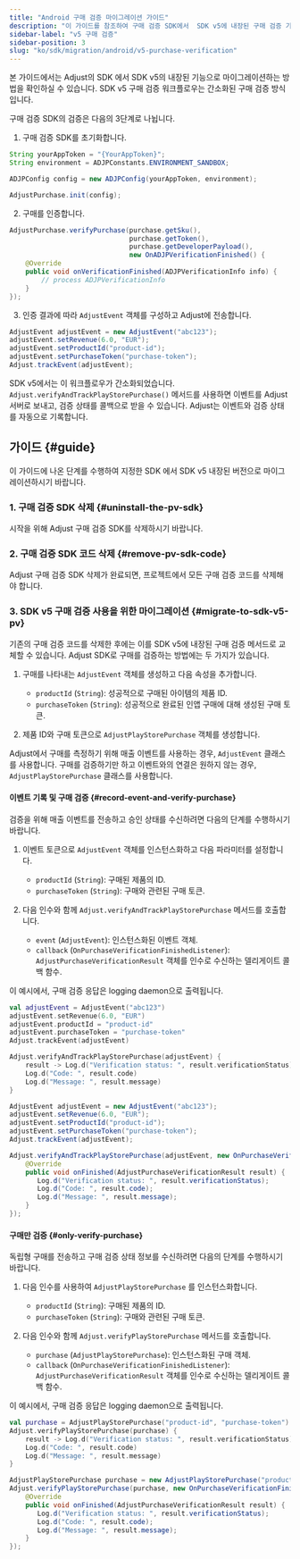```yaml
---
title: "Android 구매 검증 마이그레이션 가이드"
description: "이 가이드를 참조하여 구매 검증 SDK에서  SDK v5에 내장된 구매 검증 기능으로 마이그레이션하시기 바랍니다."
sidebar-label: "v5 구매 검증"
sidebar-position: 3
slug: "ko/sdk/migration/android/v5-purchase-verification"
---
```


본 가이드에서는 Adjust의 SDK 에서 SDK v5의 내장된 기능으로 마이그레이션하는 방법을 확인하실 수 있습니다. SDK v5 구매 검증 워크플로우는 간소화된 구매 검증 방식입니다.

구매 검증 SDK의 검증은 다음의 3단계로 나뉩니다.

1. 구매 검증 SDK를 초기화합니다.

```java
String yourAppToken = "{YourAppToken}";
String environment = ADJPConstants.ENVIRONMENT_SANDBOX;

ADJPConfig config = new ADJPConfig(yourAppToken, environment);

AdjustPurchase.init(config);
```

2. 구매를 인증합니다.

```java
AdjustPurchase.verifyPurchase(purchase.getSku(),
                              purchase.getToken(),
                              purchase.getDeveloperPayload(),
                              new OnADJPVerificationFinished() {
    @Override
    public void onVerificationFinished(ADJPVerificationInfo info) {
        // process ADJPVerificationInfo
    }
});
```

3. 인증 결과에 따라 `AdjustEvent` 객체를 구성하고 Adjust에 전송합니다.

```java
AdjustEvent adjustEvent = new AdjustEvent("abc123");
adjustEvent.setRevenue(6.0, "EUR");
adjustEvent.setProductId("product-id");
adjustEvent.setPurchaseToken("purchase-token");
Adjust.trackEvent(adjustEvent);
```

SDK v5에서는 이 워크플로우가 간소화되었습니다. `Adjust.verifyAndTrackPlayStorePurchase()` 메서드를 사용하면 이벤트를 Adjust 서버로 보내고, 검증 상태를 콜백으로 받을 수 있습니다. Adjust는 이벤트와 검증 상태를 자동으로 기록합니다.

## 가이드 {#guide}

이 가이드에 나온 단계를 수행하여 지정한 SDK 에서 SDK v5 내장된 버전으로 마이그레이션하시기 바랍니다.

### 1\. 구매 검증 SDK 삭제 {#uninstall-the-pv-sdk}

시작을 위해 Adjust 구매 검증 SDK를 삭제하시기 바랍니다.

### 2\. 구매 검증 SDK 코드 삭제 {#remove-pv-sdk-code}

Adjust 구매 검증 SDK 삭제가 완료되면, 프로젝트에서 모든 구매 검증 코드를 삭제해야 합니다.

### 3\. SDK v5 구매 검증 사용을 위한 마이그레이션 {#migrate-to-sdk-v5-pv}

기존의 구매 검증 코드를 삭제한 후에는 이를 SDK v5에 내장된 구매 검증 메서드로 교체할 수 있습니다. Adjust SDK로 구매를 검증하는 방법에는 두 가지가 있습니다.

1. 구매를 나타내는 `AdjustEvent` 객체를 생성하고 다음 속성을 추가합니다.

   -  `productId` \(`String`\): 성공적으로 구매된 아이템의 제품 ID.
   -  `purchaseToken` \(`String`\): 성공적으로 완료된 인앱 구매에 대해 생성된 구매 토큰.

2. 제품 ID와 구매 토큰으로 `AdjustPlayStorePurchase` 객체를 생성합니다.

<Callout type="tip">

Adjust에서 구매를 측정하기 위해 매출 이벤트를 사용하는 경우, `AdjustEvent` 클래스를 사용합니다. 구매를 검증하기만 하고 이벤트와의 연결은 원하지 않는 경우, `AdjustPlayStorePurchase` 클래스를 사용합니다.

</Callout>

#### 이벤트 기록 및 구매 검증 {#record-event-and-verify-purchase}

검증을 위해 매출 이벤트를 전송하고 승인 상태를 수신하려면 다음의 단계를 수행하시기 바랍니다.

1. 이벤트 토큰으로 `AdjustEvent` 객체를 인스턴스화하고 다음 파라미터를 설정합니다.

   -  `productId` \(`String`\): 구매된 제품의 ID.
   -  `purchaseToken` \(`String`\): 구매와 관련된 구매 토큰.

2. 다음 인수와 함께 `Adjust.verifyAndTrackPlayStorePurchase` 메서드를 호출합니다.
   -  `event` \(`AdjustEvent`\): 인스턴스화된 이벤트 객체.
   -  `callback` \(`OnPurchaseVerificationFinishedListener`\): `AdjustPurchaseVerificationResult` 객체를 인수로 수신하는 델리게이트 콜백 함수.

이 예시에서, 구매 검증 응답은 logging daemon으로 출력됩니다.

<Tabs>
<Tab title="Kotlin" sync="kotlin">

```kotlin
val adjustEvent = AdjustEvent("abc123")
adjustEvent.setRevenue(6.0, "EUR")
adjustEvent.productId = "product-id"
adjustEvent.purchaseToken = "purchase-token"
Adjust.trackEvent(adjustEvent)

Adjust.verifyAndTrackPlayStorePurchase(adjustEvent) {
    result -> Log.d("Verification status: ", result.verificationStatus)
    Log.d("Code: ", result.code)
    Log.d("Message: ", result.message)
}
```

</Tab>
<Tab title="Java" sync="java">

```java
AdjustEvent adjustEvent = new AdjustEvent("abc123");
adjustEvent.setRevenue(6.0, "EUR");
adjustEvent.setProductId("product-id");
adjustEvent.setPurchaseToken("purchase-token");
Adjust.trackEvent(adjustEvent);

Adjust.verifyAndTrackPlayStorePurchase(adjustEvent, new OnPurchaseVerificationFinishedListener() {
    @Override
    public void onFinished(AdjustPurchaseVerificationResult result) {
       Log.d("Verification status: ", result.verificationStatus);
       Log.d("Code: ", result.code);
       Log.d("Message: ", result.message);
    }
});
```

</Tab>
</Tabs>

#### 구매만 검증 {#only-verify-purchase}

독립형 구매를 전송하고 구매 검증 상태 정보를 수신하려면 다음의 단계를 수행하시기 바랍니다.

1. 다음 인수를 사용하여 `AdjustPlayStorePurchase` 를 인스턴스화합니다.

   -  `productId` \(`String`\): 구매된 제품의 ID.
   -  `purchaseToken` \(`String`\): 구매와 관련된 구매 토큰.

2. 다음 인수와 함께 `Adjust.verifyPlayStorePurchase` 메서드를 호출합니다.
   -  `purchase` \(`AdjustPlayStorePurchase`\): 인스턴스화된 구매 객체.
   -  `callback` \(`OnPurchaseVerificationFinishedListener`\): `AdjustPurchaseVerificationResult` 객체를 인수로 수신하는 델리게이트 콜백 함수.

이 예시에서, 구매 검증 응답은 logging daemon으로 출력됩니다.

<Tabs>
<Tab title="Kotlin" sync="kotlin">

```kotlin
val purchase = AdjustPlayStorePurchase("product-id", "purchase-token")
Adjust.verifyPlayStorePurchase(purchase) {
    result -> Log.d("Verification status: ", result.verificationStatus)
    Log.d("Code: ", result.code)
    Log.d("Message: ", result.message)
}
```

</Tab>
<Tab title="Java" sync="java">

```java
AdjustPlayStorePurchase purchase = new AdjustPlayStorePurchase("product-id", "purchase-token");
Adjust.verifyPlayStorePurchase(purchase, new OnPurchaseVerificationFinishedListener() {
    @Override
    public void onFinished(AdjustPurchaseVerificationResult result) {
       Log.d("Verification status: ", result.verificationStatus);
       Log.d("Code: ", result.code);
       Log.d("Message: ", result.message);
    }
});
```

</Tab>
</Tabs>
